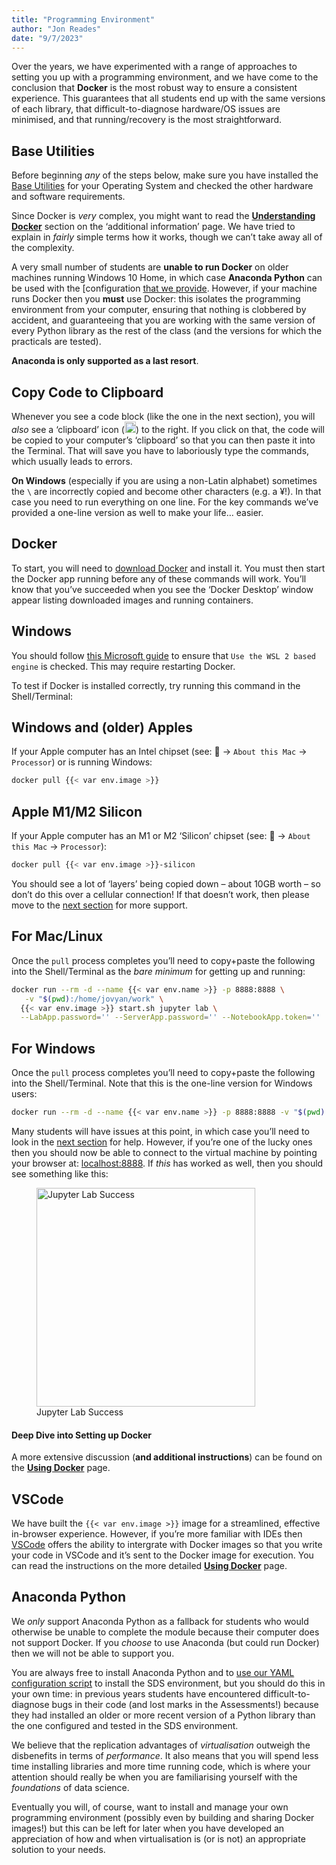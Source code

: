 ```yaml
---
title: "Programming Environment"
author: "Jon Reades"
date: "9/7/2023"
---
```


Over the years, we have experimented with a range of approaches to setting you up with a programming environment, and we have come to the conclusion that **Docker** is the most robust way to ensure a consistent experience. This guarantees that all students end up with the same versions of each library, that difficult-to-diagnose hardware/OS issues are minimised, and that running/recovery is the most straightforward.

::: {.callout-important}
## Base Utilities

Before beginning *any* of the steps below, make sure you have installed the [Base Utilities](../req/base.qmd) for your Operating System and checked the other hardware and software requirements.

:::

Since Docker is *very* complex, you might want to read the **[Understanding Docker](../docker/index.qmd#understanding-docker)** section on the 'additional information' page. We have tried to explain in *fairly* simple terms how it works, though we can't take away all of the complexity.

A very small number of students are **unable to run Docker** on older machines running Windows 10 Home, in which case **Anaconda Python** can be used with the [configuration [that we provide](../conda/index.qmd). However, if your machine runs Docker then you **must** use Docker: this isolates the programming environment from your computer, ensuring that nothing is clobbered by accident, and guaranteeing that you are working with the same version of every Python library as the rest of the class (and the versions for which the practicals are tested). 

**Anaconda is only supported as a last resort**.

::: {.callout-tip}
## Copy Code to Clipboard 

Whenever you see a code block (like the one in the next section), you will _also_ see a 'clipboard' icon (![Copy to Clipboard Icon](../img/copy-to-clipboard.png){height="18px"}) to the right. If you click on that, the code will be copied to your computer's 'clipboard' so that you can then paste it into the Terminal. That will save you have to laboriously type the commands, which usually leads to errors. 

**On Windows** (especially if you are using a non-Latin alphabet) sometimes the `\` are incorrectly copied and become other characters (e.g. a &#165;!). In that case you need to run everything on one line. For the key commands we've provided a one-line version as well to make your life... easier.

:::

## Docker

To start, you will need to [download Docker](https://www.docker.com) and install it. You must then start the Docker app running before any of these commands will work. You'll know that you've succeeded when you see the 'Docker Desktop' window appear listing downloaded images and running containers.

::: {.callout-warning}
## Windows 

You should follow [this Microsoft guide](https://learn.microsoft.com/en-us/windows/wsl/tutorials/wsl-containers#install-docker-desktop) to ensure that `Use the WSL 2 based engine` is checked. This may require restarting Docker.
:::

To test if Docker is installed correctly, try running this command in the Shell/Terminal:

::: {.panel-tabset}

## Windows and (older) Apples

If your Apple computer has an Intel chipset (see: &#63743; -> `About this Mac` -> `Processor`) or is running Windows:

```bash
docker pull {{< var env.image >}}
```

## Apple M1/M2 Silicon

If your Apple computer has an M1 or M2 'Silicon' chipset (see: &#63743; -> `About this Mac` -> `Processor`): 

```bash
docker pull {{< var env.image >}}-silicon
```

:::

You should see a lot of 'layers' being copied down -- about 10GB worth -- so don't do this over a cellular connection! If that doesn't work, then please move to the [next section](#deep-dive-into-setting-up-docker) for more support. 

::: {.panel-tabset}

## For Mac/Linux

Once the `pull` process completes you'll need to copy+paste the following into the Shell/Terminal as the *bare minimum* for getting up and running:

```bash
docker run --rm -d --name {{< var env.name >}} -p 8888:8888 \
   -v "$(pwd):/home/jovyan/work" \
  {{< var env.image >}} start.sh jupyter lab \
  --LabApp.password='' --ServerApp.password='' --NotebookApp.token=''
```

## For Windows

Once the `pull` process completes you'll need to copy+paste the following into the Shell/Terminal. Note that this is the one-line version for Windows users:

```bash
docker run --rm -d --name {{< var env.name >}} -p 8888:8888 -v "$(pwd):/home/jovyan/work" {{< var env.image >}} start.sh jupyter lab --LabApp.password='' --ServerApp.password='' --NotebookApp.token=''
```

:::


Many students will have issues at this point, in which case you'll need to look in the [next section](#deep-dive-into-setting-up-docker) for help. However, if you're one of the lucky ones then you should now be able to connect to the virtual machine by pointing your browser at: [localhost:8888](http://localhost:8888/lab/). If _this_ has worked as well, then you should see something like this:

![Jupyter Lab Success](../img/Jupyter_Lab.png){height="350px"}

#### Deep Dive into Setting up Docker

A more extensive discussion (**and additional instructions**) can be found on the [**Using Docker**](../docker/index.qmd#installing) page.

## VSCode

We have built the `{{< var env.image >}}` image for a streamlined, effective in-browser experience. However, if you're more familiar with IDEs then [VSCode](https://code.visualstudio.com) offers the ability to intergrate with Docker images so that you write your code in VSCode and it's sent to the Docker image for execution. You can read the instructions on the more detailed [**Using Docker**](../docker/index.qmd#vscode-integration) page.

## Anaconda Python

::: {.callout-warning}

We *only* support Anaconda Python as a fallback for students who would otherwise be unable to complete the module because their computer does not support Docker. If you *choose* to use Anaconda (but could run Docker) then we will not be able to support you.

:::

You are always free to install Anaconda Python and to [use our YAML configuration script](../conda/index.qmd) to install the SDS environment, but you should do this in your own time: in previous years students have encountered difficult-to-diagnose bugs in their code (and lost marks in the Assessments!) because they had installed an older or more recent version of a Python library than the one configured and tested in the SDS environment.

We believe that the replication advantages of *virtualisation* outweigh the disbenefits in terms of *performance*. It also means that you will spend less time installing libraries and more time running code, which is where your attention should really be when you are familiarising yourself with the *foundations* of data science. 

Eventually you will, of course, want to install and manage your own programming environment (possibly even by building and sharing Docker images!) but this can be left for later when you have developed an appreciation of how and when virtualisation is (or is not) an appropriate solution to your needs.



